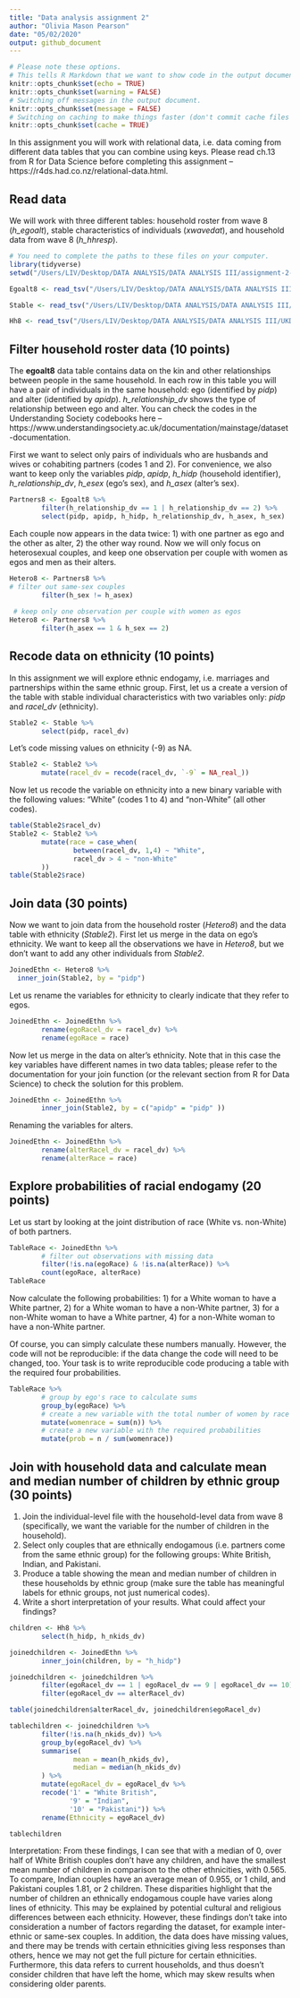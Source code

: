 ```yaml
---
title: "Data analysis assignment 2"
author: "Olivia Mason Pearson"
date: "05/02/2020"
output: github_document
---
```


```r
# Please note these options.
# This tells R Markdown that we want to show code in the output document.
knitr::opts_chunk$set(echo = TRUE)
knitr::opts_chunk$set(warning = FALSE)
# Switching off messages in the output document. 
knitr::opts_chunk$set(message = FALSE)
# Switching on caching to make things faster (don't commit cache files on Github).
knitr::opts_chunk$set(cache = TRUE)

```

In this assignment you will work with relational data, i.e. data coming from different data tables that you can combine using keys. Please read ch.13 from R for Data Science before completing this assignment -- https://r4ds.had.co.nz/relational-data.html.

## Read data

We will work with three different tables: household roster from wave 8 (*h_egoalt*), stable characteristics of individuals (*xwavedat*), and household data from wave 8 (*h_hhresp*).

```r
# You need to complete the paths to these files on your computer.
library(tidyverse)
setwd("/Users/LIV/Desktop/DATA ANALYSIS/DATA ANALYSIS III/assignment-2-livmasonpearson")

Egoalt8 <- read_tsv("/Users/LIV/Desktop/DATA ANALYSIS/DATA ANALYSIS III/UKDA-6614-tab/tab/ukhls_w8/h_egoalt.tab")

Stable <- read_tsv("/Users/LIV/Desktop/DATA ANALYSIS/DATA ANALYSIS III/UKDA-6614-tab/tab/ukhls_wx/xwavedat.tab")

Hh8 <- read_tsv("/Users/LIV/Desktop/DATA ANALYSIS/DATA ANALYSIS III/UKDA-6614-tab/tab/ukhls_w8/h_hhresp.tab")
```

## Filter household roster data (10 points)

The **egoalt8** data table contains data on the kin and other relationships between people in the same household. In each row in this table you will have a pair of individuals in the same household: ego (identified by *pidp*) and alter (identified by *apidp*). *h_relationship_dv* shows the type of relationship between ego and alter. You can check the codes in the Understanding Society codebooks here -- https://www.understandingsociety.ac.uk/documentation/mainstage/dataset-documentation.

First we want to select only pairs of individuals who are husbands and wives or cohabiting partners (codes 1 and 2). For convenience, we also want to keep only the variables *pidp*, *apidp*, *h_hidp* (household identifier), *h_relationship_dv*, *h_esex* (ego's sex), and *h_asex* (alter's sex).

```r
Partners8 <- Egoalt8 %>%
        filter(h_relationship_dv == 1 | h_relationship_dv == 2) %>%
        select(pidp, apidp, h_hidp, h_relationship_dv, h_asex, h_sex)
```

Each couple now appears in the data twice: 1) with one partner as ego and the other as alter, 2) the other way round. Now we will only focus on heterosexual couples, and keep one observation per couple with women as egos and men as their alters.

```r
Hetero8 <- Partners8 %>%
# filter out same-sex couples
        filter(h_sex != h_asex) 
        
 # keep only one observation per couple with women as egos
Hetero8 <- Partners8 %>%
        filter(h_asex == 1 & h_sex == 2) 


```

## Recode data on ethnicity (10 points)

In this assignment we will explore ethnic endogamy, i.e. marriages and partnerships within the same ethnic group. First, let us a create a version of the table with stable individual characteristics with two variables only: *pidp* and *racel_dv* (ethnicity).

```r
Stable2 <- Stable %>%
        select(pidp, racel_dv)
```

Let's code missing values on ethnicity (-9) as NA.

```r
Stable2 <- Stable2 %>%
        mutate(racel_dv = recode(racel_dv, `-9` = NA_real_))
```

Now let us recode the variable on ethnicity into a new binary variable with the following values: "White" (codes 1 to 4) and "non-White" (all other codes).

```r
table(Stable2$racel_dv)
Stable2 <- Stable2 %>%
        mutate(race = case_when(
                between(racel_dv, 1,4) ~ "White",
                racel_dv > 4 ~ "non-White"
        ))
table(Stable2$race)
```

## Join data (30 points)

Now we want to join data from the household roster (*Hetero8*) and the data table with ethnicity (*Stable2*). First let us merge in the data on ego's ethnicity. We want to keep all the observations we have in *Hetero8*, but we don't want to add any other individuals from *Stable2*.

```r
JoinedEthn <- Hetero8 %>%
  inner_join(Stable2, by = "pidp")

```

Let us rename the variables for ethnicity to clearly indicate that they refer to egos.

```r
JoinedEthn <- JoinedEthn %>%
        rename(egoRacel_dv = racel_dv) %>%
        rename(egoRace = race)
```

Now let us merge in the data on alter's ethnicity. Note that in this case the key variables have different names in two data tables; please refer to the documentation for your join function (or the relevant section from R for Data Science) to check the solution for this problem.

```r
JoinedEthn <- JoinedEthn %>%
        inner_join(Stable2, by = c("apidp" = "pidp" ))

```

Renaming the variables for alters.

```r
JoinedEthn <- JoinedEthn %>%
        rename(alterRacel_dv = racel_dv) %>%
        rename(alterRace = race)
```

## Explore probabilities of racial endogamy (20 points)

Let us start by looking at the joint distribution of race (White vs. non-White) of both partners.

```r
TableRace <- JoinedEthn %>%
        # filter out observations with missing data
        filter(!is.na(egoRace) & !is.na(alterRace)) %>%
        count(egoRace, alterRace)
TableRace
```

Now calculate the following probabilities: 1) for a White woman to have a White partner, 2) for a White woman to have a non-White partner, 3) for a non-White woman to have a White partner, 4) for a non-White woman to have a non-White partner.

Of course, you can simply calculate these numbers manually. However, the code will not be reproducible: if the data change the code will need to be changed, too. Your task is to write reproducible code producing a table with the required four probabilities.


```r
TableRace %>%
        # group by ego's race to calculate sums
        group_by(egoRace) %>%
        # create a new variable with the total number of women by race
        mutate(womenrace = sum(n)) %>%
        # create a new variable with the required probabilities 
        mutate(prob = n / sum(womenrace))
```

## Join with household data and calculate mean and median number of children by ethnic group (30 points)

1) Join the individual-level file with the household-level data from wave 8 (specifically, we want the variable for the number of children in the household).
2) Select only couples that are ethnically endogamous (i.e. partners come from the same ethnic group) for the following groups: White British, Indian, and Pakistani.
3) Produce a table showing the mean and median number of children in these households by ethnic group (make sure the table has meaningful labels for ethnic groups, not just numerical codes).
4) Write a short interpretation of your results. What could affect your findings?

```r
children <- Hh8 %>%
        select(h_hidp, h_nkids_dv)

joinedchildren <- JoinedEthn %>%
        inner_join(children, by = "h_hidp")

joinedchildren <- joinedchildren %>%
        filter(egoRacel_dv == 1 | egoRacel_dv == 9 | egoRacel_dv == 10) %>%
        filter(egoRacel_dv == alterRacel_dv) 

table(joinedchildren$alterRacel_dv, joinedchildren$egoRacel_dv)

tablechildren <- joinedchildren %>%
        filter(!is.na(h_nkids_dv)) %>%
        group_by(egoRacel_dv) %>%
        summarise(
                mean = mean(h_nkids_dv),
                median = median(h_nkids_dv)
        ) %>%
        mutate(egoRacel_dv = egoRacel_dv %>%
        recode('1' = "White British",
               '9' = "Indian",
               '10' = "Pakistani")) %>%
        rename(Ethnicity = egoRacel_dv)

tablechildren


```
Interpretation:
From these findings, I can see that with a median of 0, over half of White British couples don't have any children, and have the smallest mean number of children in comparison to the other ethnicities, with 0.565. To compare, Indian couples have an average mean of 0.955, or 1 child, and Pakistani couples 1.81, or 2 children. These disparities highlight that the number of children an ethnically endogamous couple have varies along lines of ethnicity. This may be explained by potential cultural and religious differences between each ethnicity. However, these findings don't take into consideration a number of factors regarding the dataset, for example inter-ethnic or same-sex couples. In addition, the data does have missing values, and there may be trends with certain ethnicities giving less responses than others, hence we may not get the full picture for certain ethnicities. Furthermore, this data refers to current households, and thus doesn't consider children that have left the home, which may skew results when considering older parents.
